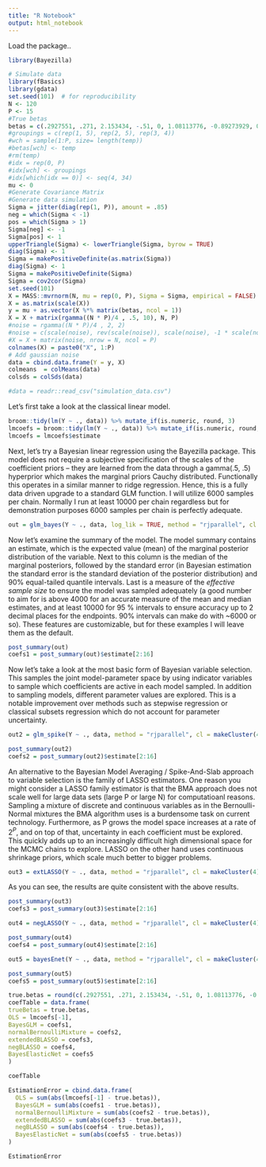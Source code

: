 ```yaml
---
title: "R Notebook"
output: html_notebook
---
```


Load the package..
```r
library(Bayezilla)
```


```r
# Simulate data
library(fBasics)
library(gdata)
set.seed(101)  # for reproducibility
N <- 120
P <- 15
#True betas
betas = c(.2927551, .271, 2.153434, -.51, 0, 1.08113776, -0.89273929, 0.171721614, 0, -.25, -1.18113776, -0.9273929, 0.72321414, 0.13034, 1.1) 
#groupings = c(rep(1, 5), rep(2, 5), rep(3, 4))
#wch = sample(1:P, size= length(temp))
#betas[wch] <- temp
#rm(temp)
#idx = rep(0, P)
#idx[wch] <- groupings
#idx[which(idx == 0)] <- seq(4, 34)
mu <- 0
#Generate Covariance Matrix
#Generate data simulation
Sigma = jitter(diag(rep(1, P)), amount = .85)
neg = which(Sigma < -1)
pos = which(Sigma > 1)
Sigma[neg] <- -1
Sigma[pos] <- 1
upperTriangle(Sigma) <- lowerTriangle(Sigma, byrow = TRUE)
diag(Sigma) <- 1
Sigma = makePositiveDefinite(as.matrix(Sigma))
diag(Sigma) <- 1
Sigma = makePositiveDefinite(Sigma)
Sigma = cov2cor(Sigma)
set.seed(101)
X = MASS::mvrnorm(N, mu = rep(0, P), Sigma = Sigma, empirical = FALSE)
X = as.matrix(scale(X))
y = mu + as.vector(X %*% matrix(betas, ncol = 1))
X = X + matrix(rgamma((N * P)/4 , .5, 10), N, P)
#noise = rgamma((N * P)/4 , 2, 2)
#noise = c(scale(noise), rev(scale(noise)), scale(noise), -1 * scale(noise)) * .62
#X = X + matrix(noise, nrow = N, ncol = P)
colnames(X) = paste0("X", 1:P)
# Add gaussian noise
data = cbind.data.frame(Y = y, X)
colmeans  = colMeans(data)
colsds = colSds(data)
```

```r
#data = readr::read_csv("simulation_data.csv")
```

Let's first take a look at the classical linear model.

```r
broom::tidy(lm(Y ~ ., data)) %>% mutate_if(is.numeric, round, 3)
lmcoefs = broom::tidy(lm(Y ~ ., data)) %>% mutate_if(is.numeric, round, 3)
lmcoefs = lmcoefs$estimate
```

Next, let's try a Bayesian linear regression using the Bayezilla package. This model does not require a subjective specification of the scales of the coefficient priors -- they are learned from the data through a gamma(.5, .5) hyperprior which makes the marginal priors Cauchy distributed. Functionally this operates in a similar manner to ridge regression. Hence, this is a fully data driven upgrade to a standard GLM function. I will utilize 6000 samples per chain. Normally I run at least 10000 per chain regardless but for demonstration purposes 6000 samples per chain is perfectly adequate. 

```r
out = glm_bayes(Y ~ ., data, log_lik = TRUE, method = "rjparallel", cl = makeCluster(4), iter = 10000, thin = 2, chains = 4)
```

Now let's examine the summary of the model. The model summary contains an estimate, which is the expected value (mean) of the marginal posterior distribution of the variable. Next to this column is the median of the marginal posteriors, followed by the standard error (in Bayesian estimation the standard error is the standard deviation of the posterior distribution) and 90% equal-tailed quantile intervals. Last is a measure of the *effective sample size* to ensure the model was sampled adequately (a good number to aim for is above 4000 for an accurate measure of the mean and median estimates, and at least 10000 for 95 % intervals to ensure accuracy up to 2 decimal places for the endpoints. 90% intervals can make do with ~6000 or so). These features are customizable, but for these examples I will leave them as the default. 

```r
post_summary(out)
coefs1 = post_summary(out)$estimate[2:16]
```

Now let's take a look at the most basic form of Bayesian variable selection. This samples the joint model-parameter space by using indicator variables to sample which
coefficients are active in each model sampled. In addition to sampling models, different parameter values are explored. This is a notable improvement over methods such as stepwise regression or classical subsets regression which do not account for parameter uncertainty. 


```r
out2 = glm_spike(Y ~ ., data, method = "rjparallel", cl = makeCluster(4), log_lik = TRUE, iter = 10000, thin = 3, adapt = 5000, warmup = 5000, chains = 4)
```


```r
post_summary(out2)
coefs2 = post_summary(out2)$estimate[2:16]
```

An alternative to the Bayesian Model Averaging / Spike-And-Slab approach to variable selection is the family of LASSO estimators. One reason you might consider a LASSO family estimator is that the BMA approach does not scale well for large data sets (large P or large N) for computatioanl reasons. Sampling a mixture of discrete and continuous variables as in the Bernoulli-Normal mixtures the BMA algorithm uses is a burdensome task on current technology. Furthermore, as P grows the model space increases at a rate of $2^P$, and on top of that, uncertainty in each coefficient must be explored. This quickly adds up to an increasingly difficult high dimensional space for the MCMC chains to explore. LASSO on the other hand uses continuous shrinkage priors, which scale much better to bigger problems. 

```r
out3 = extLASSO(Y ~ ., data, method = "rjparallel", cl = makeCluster(4), log_lik = TRUE, iter = 15000, adapt = 5000, thin = 3)
```

As you can see, the results are quite consistent with the above results. 

```r
post_summary(out3)
coefs3 = post_summary(out3)$estimate[2:16]
```


```r
out4 = negLASSO(Y ~ ., data, method = "rjparallel", cl = makeCluster(4), log_lik = TRUE, iter = 10000, adapt = 5000, thin = 3)
```

```r
post_summary(out4)
coefs4 = post_summary(out4)$estimate[2:16]
```




```r
out5 = bayesEnet(Y ~ ., data, method = "rjparallel", cl = makeCluster(4), log_lik = TRUE, iter = 15000, warmup = 2500, adapt = 5000,  thin = 4)
```


```r
post_summary(out5)
coefs5 = post_summary(out5)$estimate[2:16]
```






```r
true.betas = round(c(.2927551, .271, 2.153434, -.51, 0, 1.08113776, -0.89273929, 0.171721614, 0, -.25, -1.18113776, -0.9273929, 0.72321414, 0.13034, 1.1) , 3)
coefTable = data.frame(
trueBetas = true.betas,
OLS = lmcoefs[-1],
BayesGLM = coefs1,
normalBernoulliMixture = coefs2,
extendedBLASSO = coefs3,
negBLASSO = coefs4,
BayesElasticNet = coefs5
)

coefTable

EstimationError = cbind.data.frame(
  OLS = sum(abs(lmcoefs[-1] - true.betas)),
  BayesGLM = sum(abs(coefs1 - true.betas)),
  normalBernoulliMixture = sum(abs(coefs2 - true.betas)),
  extendedBLASSO = sum(abs(coefs3 - true.betas)),
  negBLASSO = sum(abs(coefs4 - true.betas)),
  BayesElasticNet = sum(abs(coefs5 - true.betas))
)

EstimationError
```

